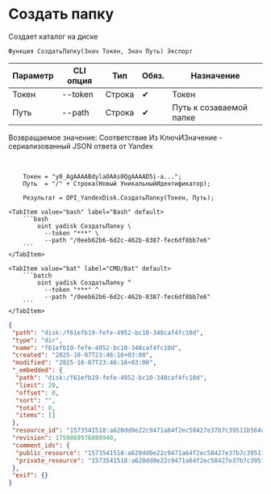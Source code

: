 ﻿---
sidebar_position: 2
description: Создать папку и другие функции для работы с Yandex Disk в Открытом пакете интеграций - бесплатной open-source библиотеке интеграций для 1С:Предприятие 8, OneScript и CLI
keywords: [1C, 1С, 1С:Предприятие, 1С:Предприятие 8.3, API, Интеграция, Сервисы, Обмен, OneScript, CLI, Yandex Disk]
---


# Создать папку
 Создает каталог на диске



`Функция СоздатьПапку(Знач Токен, Знач Путь) Экспорт`

  | Параметр | CLI опция | Тип | Обяз. | Назначение |
  |-|-|-|-|-|
  | Токен | --token | Строка | &#x2714; | Токен |
  | Путь | --path | Строка | &#x2714; | Путь к созаваемой папке |

  
  Возвращаемое значение:   Соответствие Из КлючИЗначение - сериализованный JSON ответа от Yandex

<br/>



```bsl title="Пример использования для 1С:Предприятие/OneScript"
    Токен = "y0_AgAAAABdylaOAAs0QgAAAAD5i-a...";
    Путь  = "/" + Строка(Новый УникальныйИдентификатор);

    Результат = OPI_YandexDisk.СоздатьПапку(Токен, Путь);
```
    

 <Tabs>
  
    <TabItem value="bash" label="Bash" default>
        ```bash
            oint yadisk СоздатьПапку \
              --token "***" \
              --path "/0eeb62b6-6d2c-462b-8387-fec6df8bb7e6"
        ```
    </TabItem>
  
    <TabItem value="bat" label="CMD/Bat" default>
        ```batch
            oint yadisk СоздатьПапку ^
              --token "***" ^
              --path "/0eeb62b6-6d2c-462b-8387-fec6df8bb7e6"
        ```
    </TabItem>
</Tabs>


```json title="Результат"
{
 "path": "disk:/f61efb19-fefe-4952-bc10-348caf4fc10d",
 "type": "dir",
 "name": "f61efb19-fefe-4952-bc10-348caf4fc10d",
 "created": "2025-10-07T23:46:16+03:00",
 "modified": "2025-10-07T23:46:16+03:00",
 "_embedded": {
  "path": "disk:/f61efb19-fefe-4952-bc10-348caf4fc10d",
  "limit": 20,
  "offset": 0,
  "sort": "",
  "total": 0,
  "items": []
 },
 "resource_id": "1573541518:a620dd0e22c9471a64f2ec58427e37b7c39511b564c8d1f8bef98825195d0b6a",
 "revision": 1759869976080940,
 "comment_ids": {
  "public_resource": "1573541518:a620dd0e22c9471a64f2ec58427e37b7c39511b564c8d1f8bef98825195d0b6a",
  "private_resource": "1573541518:a620dd0e22c9471a64f2ec58427e37b7c39511b564c8d1f8bef98825195d0b6a"
 },
 "exif": {}
}
```
